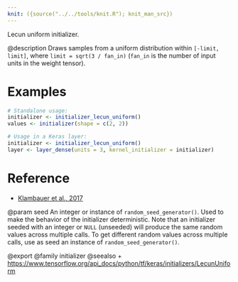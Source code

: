 ```yaml
---
knit: ({source("../../tools/knit.R"); knit_man_src})
---
```

Lecun uniform initializer.

@description
Draws samples from a uniform distribution within `[-limit, limit]`, where
`limit = sqrt(3 / fan_in)` (`fan_in` is the number of input units in the
weight tensor).

# Examples
```r
# Standalone usage:
initializer <- initializer_lecun_uniform()
values <- initializer(shape = c(2, 2))
```

```r
# Usage in a Keras layer:
initializer <- initializer_lecun_uniform()
layer <- layer_dense(units = 3, kernel_initializer = initializer)
```

# Reference
- [Klambauer et al., 2017](https://arxiv.org/abs/1706.02515)

@param seed An integer or instance of
`random_seed_generator()`.
Used to make the behavior of the initializer
deterministic. Note that an initializer seeded with an integer
or `NULL` (unseeded) will produce the same random values
across multiple calls. To get different random values
across multiple calls, use as seed an instance
of `random_seed_generator()`.

@export
@family initializer
@seealso
+ <https://www.tensorflow.org/api_docs/python/tf/keras/initializers/LecunUniform>
